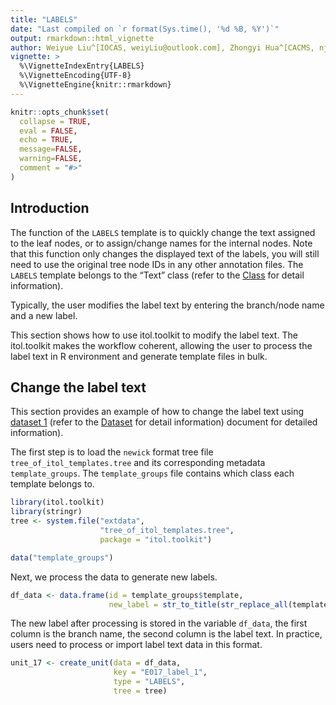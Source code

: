 ---
title: "LABELS"
date: "Last compiled on `r format(Sys.time(), '%d %B, %Y')`"
output: rmarkdown::html_vignette
author: Weiyue Liu^[IOCAS, weiyLiu@outlook.com], Zhongyi Hua^[CACMS, njbxhzy@hotmail.com], Tong Zhou^[IOCAS, tongzhou2017@gmail.com]
vignette: >
  %\VignetteIndexEntry{LABELS}
  %\VignetteEncoding{UTF-8}
  %\VignetteEngine{knitr::rmarkdown}
---

```{r, include = FALSE}
knitr::opts_chunk$set(
  collapse = TRUE,
  eval = FALSE,
  echo = TRUE,
  message=FALSE,
  warning=FALSE,
  comment = "#>"
)
```

## Introduction
The function of the `LABELS` template is to quickly change the text assigned to the leaf nodes, or to assign/change names for the internal nodes. Note that this function only changes the displayed text of the labels, you will still need to use the original tree node IDs in any other annotation files. The `LABELS` template belongs to the "Text" class (refer to the [Class]() for detail information).

Typically, the user modifies the label text by entering the branch/node name and a new label.

This section shows how to use itol.toolkit to modify the label text. The itol.toolkit makes the workflow coherent, allowing the user to process the label text in R environment and generate template files in bulk.

## Change the label text
This section provides an example of how to change the label text using [dataset 1](https://github.com/TongZhou2017/itol.toolkit/tree/master/inst/extdata/dataset1) (refer to the [Dataset](https://tongzhou2017.github.io/itol.toolkit/articles/Datasets.html) for detail information) document for detailed information).

The first step is to load the `newick` format tree file `tree_of_itol_templates.tree` and its corresponding metadata `template_groups`. The `template_groups` file contains which class each template belongs to.
```{r load data}
library(itol.toolkit)
library(stringr)
tree <- system.file("extdata",
                    "tree_of_itol_templates.tree",
                    package = "itol.toolkit")

data("template_groups")
```
Next, we process the data to generate new labels.
```{r data process}
df_data <- data.frame(id = template_groups$template,
                      new_label = str_to_title(str_replace_all(template_groups$template,"_"," ")))
```
The new label after processing is stored in the variable `df_data`, the first column is the branch name, the second column is the label text. In practice, users need to process or import label text data in this format.
```{r labels}
unit_17 <- create_unit(data = df_data,
                       key = "E017_label_1",
                       type = "LABELS",
                       tree = tree)
```